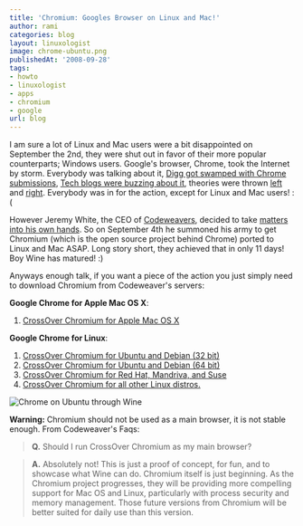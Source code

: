 ```yaml
---
title: 'Chromium: Googles Browser on Linux and Mac!'
author: rami
categories: blog
layout: linuxologist
image: chrome-ubuntu.png
publishedAt: '2008-09-28'
tags:
- howto
- linuxologist
- apps
- chromium
- google
url: blog
---
```


I am sure a lot of Linux and Mac users were a bit disappointed on September the 2nd, they were shut out in favor of their more popular counterparts; Windows users. Google's browser, Chrome, took the Internet by storm. Everybody was talking about it, [Digg got swamped with Chrome submissions](http://digg.com/search?section=all&s=chrome), [Tech blogs were buzzing about it](http://technorati.com/chart/chrome?language=en&authority=a4), theories were thrown [left](http://www.linuxjournal.com/content/gacl) and [right](http://blog/.wirelesswanders.com/2008/09/03/google-chrome-and-mobile-to-follow/). Everybody was in for the action, except for Linux and Mac users! :(

However Jeremy White, the CEO of [Codeweavers](http://en.wikipedia.org/wiki/Codeweavers), decided to take [matters into his own hands](http://www.codeweavers.com/about/people/blog/s/jwhite/2008/9/15/fire-drills-and-proving-a-point). So on September 4th he summoned his army to get Chromium (which is the open source project behind Chrome) ported to Linux and Mac ASAP. Long story short, they achieved that in only 11 days! Boy Wine has matured! :)

Anyways enough talk, if you want a piece of the action you just simply need to download Chromium from Codeweaver's servers:

**Google Chrome for Apple Mac OS X**: 

1. [CrossOver Chromium for Apple Mac OS X](http://media.codeweavers.com/pub/crossover/chromium/cxchromium-0.9.0.dmg)

**Google Chrome for Linux**: 

1. [CrossOver Chromium for Ubuntu and Debian (32 bit)](http://media.codeweavers.com/pub/crossover/chromium/cxchromium_0.9.0-1_i386.deb)
2. [CrossOver Chromium for Ubuntu and Debian (64 bit)](http://media.codeweavers.com/pub/crossover/chromium/ia32-cxchromium_0.9.0-1_amd64.deb)
3. [CrossOver Chromium for Red Hat, Mandriva, and Suse](http://media.codeweavers.com/pub/crossover/chromium/cxchromium-0.9.0-1.i386.rpm)
4. [CrossOver Chromium for all other Linux distros.](http://media.codeweavers.com/pub/crossover/chromium/install-cxchromium-0.9.0.sh)

![Chrome on Ubuntu through Wine](/assets/images/content/blog/chrome-ubuntu.png)

**Warning:** Chromium should not be used as a main browser, it is not stable enough. From Codeweaver's Faqs:
 

> **Q.** Should I run CrossOver Chromium as my main browser?

> **A.** Absolutely not! This is just a proof of concept, for fun, and to showcase what Wine can do. Chromium itself is just beginning. As the Chromium project progresses, they will be providing more compelling support for Mac OS and Linux, particularly with process security and memory management. Those future versions from Chromium will be better suited for daily use than this version.
